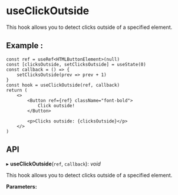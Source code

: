 


<Meta of={useClickOutside} />

# **useClickOutside**

This hook allows you to detect clicks outside of a specified element.

## **Example** :

```tsx
const ref = useRef<HTMLButtonElement>(null)
const [clicksOutside, setClicksOutside] = useState(0)
const callback = () => {
	setClicksOutside(prev => prev + 1)
}
const hook = useClickOutside(ref, callback)
return (
	<>
		<Button ref={ref} className="font-bold">
			Click outside!
		</Button>

		<p>Clicks outside: {clicksOutside}</p>
	</>
)
```

## **API**

▸ **useClickOutside**(`ref`, `callback`): _void_

This hook allows you to detect clicks outside of a specified element.

**Parameters:**

<Table headers={parameters.headers} data={parameters.data} />


<Canvas of={useClickOutside.Example} preview />
